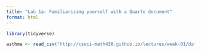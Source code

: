 ```yaml
---
title: "Lab 1a: Familiarizing yourself with a Quarto document"
format: html
---
```


```r
library(tidyverse)
```


```r
asthma <- read_csv("http://csuci-math430.github.io/lectures/week-01/data/asthma-hospitalization-rates-by-county-2015_2022.csv")
```

